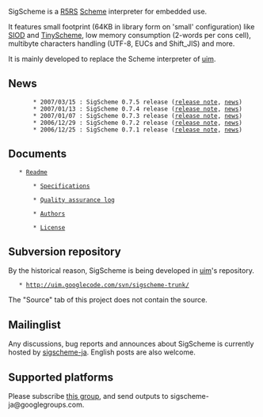 SigScheme is a [http://www.schemers.org/Documents/Standards/R5RS/ R5RS] [http://en.wikipedia.org/wiki/Scheme_%28programming_language%29 Scheme] interpreter for embedded use.

It features small footprint (64KB in library form on 'small' configuration) like [http://www.cs.indiana.edu/scheme-repository/imp/siod.html SIOD] and [http://tinyscheme.sourceforge.net/ TinyScheme], low memory consumption (2-words per cons cell), multibyte characters handling (UTF-8, EUCs and Shift_JIS) and more.

It is mainly developed to replace the Scheme interpreter of [http://code.google.com/p/uim/ uim].

== News ==
        * 2007/03/15 : SigScheme 0.7.5 release ([http://uim.googlecode.com/svn/tags/sigscheme-0.7.5/RELNOTE release note], [http://uim.googlecode.com/svn/tags/sigscheme-0.7.5/NEWS news])
        * 2007/01/13 : SigScheme 0.7.4 release ([http://uim.googlecode.com/svn/tags/sigscheme-0.7.4/RELNOTE release note], [http://uim.googlecode.com/svn/tags/sigscheme-0.7.4/NEWS news])
        * 2007/01/07 : SigScheme 0.7.3 release ([http://uim.googlecode.com/svn/tags/sigscheme-0.7.3/RELNOTE release note], [http://uim.googlecode.com/svn/tags/sigscheme-0.7.3/NEWS news])
        * 2006/12/29 : SigScheme 0.7.2 release ([http://uim.googlecode.com/svn/tags/sigscheme-0.7.2/RELNOTE release note], [http://uim.googlecode.com/svn/tags/sigscheme-0.7.2/NEWS news])
        * 2006/12/25 : SigScheme 0.7.1 release ([http://uim.googlecode.com/svn/tags/sigscheme-0.7.1/RELNOTE release note], [http://uim.googlecode.com/svn/tags/sigscheme-0.7.1/NEWS news])

== Documents ==

	* [http://uim.googlecode.com/svn/sigscheme-trunk/README Readme]

        * [http://uim.googlecode.com/svn/sigscheme-trunk/doc/spec.txt Specifications]

        * [http://uim.googlecode.com/svn/sigscheme-trunk/QALog Quality assurance log]

        * [http://uim.googlecode.com/svn/sigscheme-trunk/AUTHORS Authors]

        * [http://uim.googlecode.com/svn/sigscheme-trunk/COPYING License]

== Subversion repository ==

By the historical reason, SigScheme is being developed in [http://code.google.com/p/uim/ uim]'s repository.

	* http://uim.googlecode.com/svn/sigscheme-trunk/

The "Source" tab of this project does not contain the source.

== Mailinglist ==

Any discussions, bug reports and announces about SigScheme is currently hosted by [http://groups.google.com/group/sigscheme-ja/about sigscheme-ja]. English posts are also welcome.

== Supported platforms ==

Please subscribe [http://groups.google.com/group/sigscheme-ja/about this group], and send {{{make-report.sh}}} outputs to sigscheme-ja@googlegroups.com.

